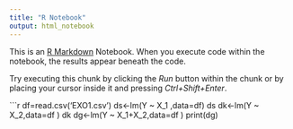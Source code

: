 ---
title: "R Notebook"
output: html_notebook
---

This is an [R Markdown](http://rmarkdown.rstudio.com) Notebook. When you execute code within the notebook, the results appear beneath the code. 

Try executing this chunk by clicking the *Run* button within the chunk or by placing your cursor inside it and pressing *Ctrl+Shift+Enter*. 

```{r}
df=read.csv('EXO1.csv')
ds<-lm(Y ~ X_1 ,data=df)
ds
dk<-lm(Y ~ X_2,data=df )
dk
dg<-lm(Y ~ X_1+X_2,data=df )
print(dg)